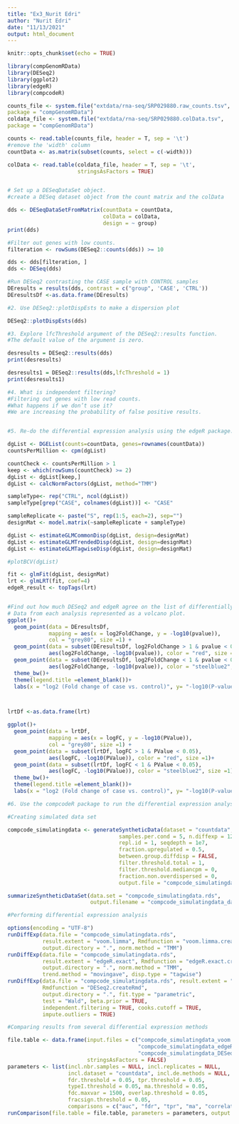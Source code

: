 ```yaml
---
title: "Ex3_Nurit Edri"
author: "Nurit Edri"
date: "11/13/2021"
output: html_document
---
```


```r
knitr::opts_chunk$set(echo = TRUE)
```

```r
library(compGenomRData)
library(DESeq2)
library(ggplot2)
library(edgeR)
library(compcodeR)

counts_file <- system.file("extdata/rna-seq/SRP029880.raw_counts.tsv",
package = "compGenomRData")
coldata_file <- system.file("extdata/rna-seq/SRP029880.colData.tsv",
package = "compGenomRData")

counts <- read.table(counts_file, header = T, sep = '\t')
#remove the 'width' column
countData <- as.matrix(subset(counts, select = c(-width)))

colData <- read.table(coldata_file, header = T, sep = '\t',
                      stringsAsFactors = TRUE) 


# Set up a DESeqDataSet object.
#create a DESeq dataset object from the count matrix and the colData

dds <- DESeqDataSetFromMatrix(countData = countData,
                              colData = colData,
                              design = ~ group)
print(dds)

```


```r
#Filter out genes with low counts.
filteration <- rowSums(DESeq2::counts(dds)) >= 10

dds <- dds[filteration, ]
dds <- DESeq(dds)

#Run DESeq2 contrasting the CASE sample with CONTROL samples
DEresults = results(dds, contrast = c("group", 'CASE', 'CTRL'))
DEresultsDf <-as.data.frame(DEresults)

```

```r
#2. Use DESeq2::plotDispEsts to make a dispersion plot

DESeq2::plotDispEsts(dds)
```


```r
#3. Explore lfcThreshold argument of the DESeq2::results function.
#The default value of the argument is zero.

desresults = DESeq2::results(dds)
print(desresults)

```

```r
desresults1 = DESeq2::results(dds,lfcThreshold = 1)
print(desresults1)
```

```r
#4. What is independent filtering?
#Filtering out genes with low read counts.
#What happens if we don’t use it?
#We are increasing the probability of false positive results.


#5. Re-do the differential expression analysis using the edgeR package.

dgList <- DGEList(counts=countData, genes=rownames(countData))
countsPerMillion <- cpm(dgList)

countCheck <- countsPerMillion > 1
keep <- which(rowSums(countCheck) >= 2)
dgList <- dgList[keep,]
dgList <- calcNormFactors(dgList, method="TMM")

sampleType<- rep("CTRL", ncol(dgList)) 
sampleType[grep("CASE", colnames(dgList))] <- "CASE"

sampleReplicate <- paste("S", rep(1:5, each=2), sep="")
designMat <- model.matrix(~sampleReplicate + sampleType)

dgList <- estimateGLMCommonDisp(dgList, design=designMat)
dgList <- estimateGLMTrendedDisp(dgList, design=designMat)
dgList <- estimateGLMTagwiseDisp(dgList, design=designMat)

#plotBCV(dgList)

fit <- glmFit(dgList, designMat)
lrt <- glmLRT(fit, coef=4)
edgeR_result <- topTags(lrt)



```

```r
#Find out how much DESeq2 and edgeR agree on the list of differentially expressed genes.
# Data from each analysis represented as a volcano plot.
ggplot()+
  geom_point(data = DEresultsDf, 
             mapping = aes(x = log2FoldChange, y = -log10(pvalue)), 
             col = "grey80", size =1) +
  geom_point(data = subset(DEresultsDf, log2FoldChange > 1 & pvalue < 0.05), 
             aes(log2FoldChange, -log10(pvalue)), color = "red", size =1)+
  geom_point(data = subset(DEresultsDf, log2FoldChange < 1 & pvalue < 0.05), 
             aes(log2FoldChange, -log10(pvalue)), color = "steelblue2", size =1)+
  theme_bw()+
  theme(legend.title =element_blank())+
  labs(x = "log2 (Fold change of case vs. control)", y= "-log10(P-value)")



lrtDf <-as.data.frame(lrt)

ggplot()+
  geom_point(data = lrtDf, 
             mapping = aes(x = logFC, y = -log10(PValue)), 
             col = "grey80", size =1) +
  geom_point(data = subset(lrtDf, logFC > 1 & PValue < 0.05), 
             aes(logFC, -log10(PValue)), color = "red", size =1)+
  geom_point(data = subset(lrtDf, logFC < 1 & PValue < 0.05), 
             aes(logFC, -log10(PValue)), color = "steelblue2", size =1)+
  theme_bw()+
  theme(legend.title =element_blank())+
  labs(x = "log2 (Fold change of case vs. control)", y= "-log10(P-value)")

```
```r
#6. Use the compcodeR package to run the differential expression analysis using at least three different tools and compare and contrast the results following the compcodeR vignette.

#Creating simulated data set

compcode_simulatingdata <- generateSyntheticData(dataset = "countdata", n.vars = 12500, 
                                   samples.per.cond = 5, n.diffexp = 1250, 
                                   repl.id = 1, seqdepth = 1e7, 
                                   fraction.upregulated = 0.5, 
                                   between.group.diffdisp = FALSE, 
                                   filter.threshold.total = 1, 
                                   filter.threshold.mediancpm = 0, 
                                   fraction.non.overdispersed = 0, 
                                   output.file = "compcode_simulatingdata.rds")

summarizeSyntheticDataSet(data.set = "compcode_simulatingdata.rds", 
                          output.filename = "compcode_simulatingdata_datacheck.html")

#Performing differential expression analysis

options(encoding = "UTF-8")
runDiffExp(data.file = "compcode_simulatingdata.rds", 
           result.extent = "voom.limma", Rmdfunction = "voom.limma.createRmd", 
           output.directory = ".", norm.method = "TMM")
runDiffExp(data.file = "compcode_simulatingdata.rds", 
           result.extent = "edgeR.exact", Rmdfunction = "edgeR.exact.createRmd", 
           output.directory = ".", norm.method = "TMM", 
           trend.method = "movingave", disp.type = "tagwise")
runDiffExp(data.file = "compcode_simulatingdata.rds", result.extent = "DESeq2", 
           Rmdfunction = "DESeq2.createRmd", 
           output.directory = ".", fit.type = "parametric", 
           test = "Wald", beta.prior = TRUE, 
           independent.filtering = TRUE, cooks.cutoff = TRUE, 
           impute.outliers = TRUE)

#Comparing results from several differential expression methods

file.table <- data.frame(input.files = c("compcode_simulatingdata_voom.limma.rds", 
                                         "compcode_simulatingdata_edgeR.exact.rds", 
                                         "compcode_simulatingdata_DESeq2.rds"), 
                         stringsAsFactors = FALSE)
parameters <- list(incl.nbr.samples = NULL, incl.replicates = NULL, 
                   incl.dataset = "countdata", incl.de.methods = NULL, 
                   fdr.threshold = 0.05, tpr.threshold = 0.05, 
                   typeI.threshold = 0.05, ma.threshold = 0.05, 
                   fdc.maxvar = 1500, overlap.threshold = 0.05, 
                   fracsign.threshold = 0.05, 
                   comparisons = c("auc", "fdr", "tpr", "ma", "correlation"))
runComparison(file.table = file.table, parameters = parameters, output.directory = ".")
```


